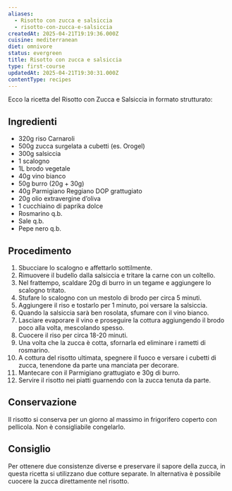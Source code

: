 ```yaml
---
aliases:
  - Risotto con zucca e salsiccia
  - risotto-con-zucca-e-salsiccia
createdAt: 2025-04-21T19:19:36.000Z
cuisine: mediterranean
diet: omnivore
status: evergreen
title: Risotto con zucca e salsiccia
type: first-course
updatedAt: 2025-04-21T19:30:31.000Z
contentType: recipes
---
```

Ecco la ricetta del Risotto con Zucca e Salsiccia in formato strutturato:

## Ingredienti

- 320g riso Carnaroli
- 500g zucca surgelata a cubetti (es. Orogel)
- 300g salsiccia
- 1 scalogno
- 1L brodo vegetale
- 40g vino bianco
- 50g burro (20g + 30g)
- 40g Parmigiano Reggiano DOP grattugiato
- 20g olio extravergine d’oliva
- 1 cucchiaino di paprika dolce
- Rosmarino q.b.
- Sale q.b.
- Pepe nero q.b.

## Procedimento

1. Sbucciare lo scalogno e affettarlo sottilmente.
2. Rimuovere il budello dalla salsiccia e tritare la carne con un coltello.
3. Nel frattempo, scaldare 20g di burro in un tegame e aggiungere lo scalogno tritato.
4. Stufare lo scalogno con un mestolo di brodo per circa 5 minuti.
5. Aggiungere il riso e tostarlo per 1 minuto, poi versare la salsiccia.
6. Quando la salsiccia sarà ben rosolata, sfumare con il vino bianco.
7. Lasciare evaporare il vino e proseguire la cottura aggiungendo il brodo poco alla volta, mescolando spesso.
8. Cuocere il riso per circa 18-20 minuti.
9. Una volta che la zucca è cotta, sfornarla ed eliminare i rametti di rosmarino.
10. A cottura del risotto ultimata, spegnere il fuoco e versare i cubetti di zucca, tenendone da parte una manciata per decorare.
11. Mantecare con il Parmigiano grattugiato e 30g di burro.
12. Servire il risotto nei piatti guarnendo con la zucca tenuta da parte.

## Conservazione

Il risotto si conserva per un giorno al massimo in frigorifero coperto con pellicola. Non è consigliabile congelarlo.

## Consiglio

Per ottenere due consistenze diverse e preservare il sapore della zucca, in questa ricetta si utilizzano due cotture separate. In alternativa è possibile cuocere la zucca direttamente nel risotto.
